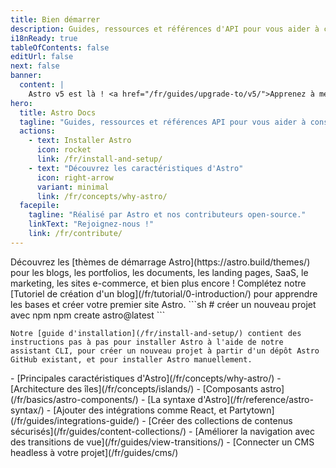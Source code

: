 ```yaml
---
title: Bien démarrer
description: Guides, ressources et références d'API pour vous aider à créer avec Astro, le framework web pour les sites axés sur le contenu.
i18nReady: true
tableOfContents: false
editUrl: false
next: false
banner:
  content: |
    Astro v5 est là ! <a href="/fr/guides/upgrade-to/v5/">Apprenez à mettre à niveau votre site</a>
hero:
  title: Astro Docs
  tagline: "Guides, ressources et références API pour vous aider à construire avec Astro."
  actions:
    - text: Installer Astro
      icon: rocket
      link: /fr/install-and-setup/
    - text: "Découvrez les caractéristiques d'Astro"
      icon: right-arrow
      variant: minimal
      link: /fr/concepts/why-astro/
  facepile:
    tagline: "Réalisé par Astro et nos contributeurs open-source."
    linkText: "Rejoignez-nous !"
    link: /fr/contribute/
---
```



<CardGrid>
  <Card title="Que construirez-vous avec Astro ?" icon="laptop">
    Découvrez les [thèmes de démarrage Astro](https://astro.build/themes/) pour les blogs, les portfolios, les documents, les landing pages, SaaS, le marketing, les sites e-commerce, et bien plus encore !
  </Card>

  <Card title="Faire une visite guidée" icon="star">
    Complétez notre [Tutoriel de création d'un blog](/fr/tutorial/0-introduction/) pour apprendre les bases et créer votre premier site Astro.
  </Card>

  <SplitCard title="Démarrer un nouveau projet" icon="rocket">
    ```sh
    # créer un nouveau projet avec npm
    npm create astro@latest
    ```

    Notre [guide d'installation](/fr/install-and-setup/) contient des instructions pas à pas pour installer Astro à l'aide de notre assistant CLI, pour créer un nouveau projet à partir d'un dépôt Astro GitHub existant, et pour installer Astro manuellement.
  </SplitCard>

  <ListCard title="Apprendre" icon="open-book">
    - [Principales caractéristiques d'Astro](/fr/concepts/why-astro/)
    - [Architecture des îles](/fr/concepts/islands/)
    - [Composants astro](/fr/basics/astro-components/)
    - [La syntaxe d'Astro](/fr/reference/astro-syntax/)
  </ListCard>

  <ListCard title="Prolonger" icon="puzzle">
    - [Ajouter des intégrations comme React, et Partytown](/fr/guides/integrations-guide/)
    - [Créer des collections de contenus sécurisés](/fr/guides/content-collections/)
    - [Améliorer la navigation avec des transitions de vue](/fr/guides/view-transitions/)
    - [Connecter un CMS headless à votre projet](/fr/guides/cms/)
  </ListCard>
</CardGrid>

<Discord title="Vous avez une question ou souhaitez vous impliquer ?" cta="Rejoignez notre serveur Discord"/>

